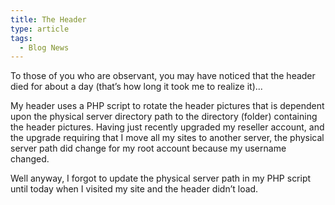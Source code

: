```yaml
---
title: The Header
type: article
tags:
  - Blog News
---
```


To those of you who are observant, you may have noticed that the header died for about a day (that’s how long it took me to realize it)...

My header uses a PHP script to rotate the header pictures that is dependent upon the physical server directory path to the directory (folder) containing the header pictures. Having just recently upgraded my reseller account, and the upgrade requiring that I move all my sites to another server, the physical server path did change for my root account because my username changed.

Well anyway, I forgot to update the physical server path in my PHP script until today when I visited my site and the header didn’t load.

